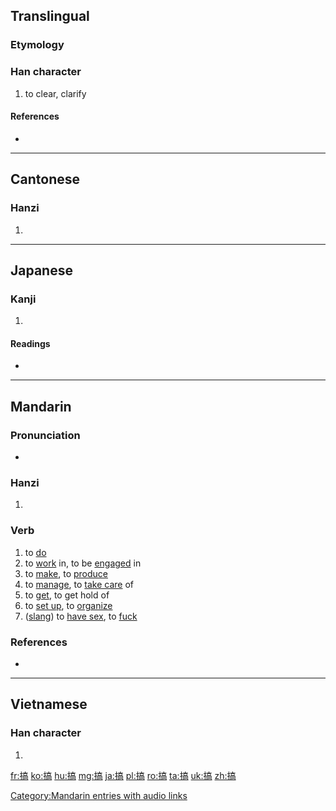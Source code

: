 ==Translingual==

===Etymology===
{{Han compound|扌|高|c1=s|c2=p|ls=psc}}

===Han character===
{{Han char|rn=64|rad=手|as=10|sn=13|four=5002<sub>7</sub>|canj=手卜口月 (QYRB)}}

# to clear, clarify

====References====
* {{Han ref|kx=0447.100|dkj=12489|dj=0798.020|hdz=31935.080|uh=641E|ud=25630|bh=B764|bd=46948}}

----

==Cantonese==

===Hanzi===
{{yue-hanzi|jyut=|y=gaau2}}

# {{defn|lang=yue|sort=手10}}

----

==Japanese==

===Kanji===
{{ja-kanji|grade=|rs=手10}}

# {{defn|lang=ja|sort=手10}}

====Readings====
* {{ja-readings|on=[[こう]] (kō), [[きょう]] (kyō)|kun=[[たたく]] (tataku)}}

----

==Mandarin==

===Pronunciation===
* {{audio|zh-gǎo.ogg|audio|lang=cmn}}

===Hanzi===
{{cmn-hanzi|pin=[[gǎo]] ([[gao3]])|wg=kao<sup>3</sup>}}

# {{defn|lang=cmn|sort=手10}}

[[Category:Mandarin entries with audio links]]

===Verb===
{{cmn-verb|ts|pin=gǎo|pint=gao3}}

# to [[do]]
# to [[work]] in, to be [[engaged]] in 
# to [[make]], to [[produce]]
# to [[manage]], to [[take care]] of
# to [[get]], to get hold of
# to [[set up]], to [[organize]]
# ([[slang]]) to [[have sex]], to [[fuck]]

===References===
* {{cite web
| url = http://www.mdbg.net/chindict/chindict.php?page=worddict&wdrst=0&wdqb=搞
| title = 搞
| work = MDBG English to Chinese dictionary ( Based on CC-CEDICT )
| language = Mandarin/English
| accessdate = 2014-02-24}}

----

==Vietnamese==

===Han character===
{{vi-hantu|[[cảo]], [[cào]], [[cạo]], [[xao]], [[quào]]|rs=手10}}

# {{defn|lang=vi|sort=手10}}

[[fr:搞]]
[[ko:搞]]
[[hu:搞]]
[[mg:搞]]
[[ja:搞]]
[[pl:搞]]
[[ro:搞]]
[[ta:搞]]
[[uk:搞]]
[[zh:搞]]